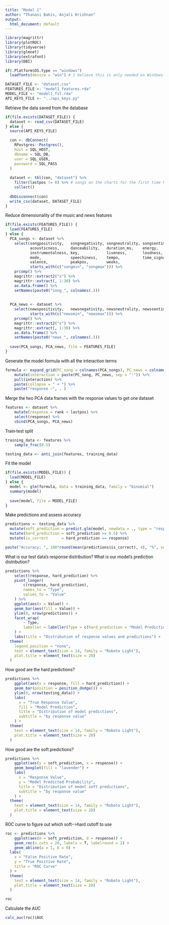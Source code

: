 ```yaml
---
title: "Model 1"
author: "Thanasi Bakis, Anjali Krishnan"
output:
  html_document: default
---
```


<style type="text/css">
  body {
    font-family: "Roboto", sans-serif;
  }
  code {
    font-family: "Fira Code Retina", monospace;
  }
</style>

```r
library(magrittr)
library(plotROC)
library(tidyverse)
library(glmnet)
library(extrafont)
library(DBI)

if(.Platform$OS.type == "windows")
  loadfonts(device = "win") # I believe this is only needed on Windows?
```

```r
DATASET_FILE <- "dataset.csv"
FEATURES_FILE <- "model1_features.rda"
MODEL_FILE <- "model1_fit.rda"
API_KEYS_FILE <- "../api_keys.py"
```


Retrieve the data saved from the database

```r
if(file.exists(DATASET_FILE)) {
  dataset <- read_csv(DATASET_FILE)
} else {
  source(API_KEYS_FILE)

  con <- dbConnect(
  	RPostgres::Postgres(),
  	host = SQL_HOST,
  	dbname = SQL_DB,
  	user = SQL_USER,
  	password = SQL_PASS
  )
  
  dataset <- tbl(con, "dataset") %>%
    filter(lastpos != 0) %>% # songs on the charts for the first time haven't changed rank
  	collect()
  
  dbDisconnect(con)
  write_csv(dataset, DATASET_FILE)
}
```

Reduce dimensionality of the music and news features

```r
if(file.exists(FEATURES_FILE)) {
  load(FEATURES_FILE)
} else {
  PCA_songs <- dataset %>%
  	select(songpositivity,   songnegativity, songneutrality, songsentiment,
  		   acousticness,     danceability,   duration_ms,    energy,
  		   instrumentalness, key,            liveness,       loudness,
  		   mode,             speechiness,    tempo,          time_signature,
  		   valence,          peakpos,        weeks,
  		   starts_with(c("songmin", "songmax"))) %>%
  	prcomp() %>%
  	magrittr::extract2("x") %>%
  	magrittr::extract(, 1:30) %>%
  	as.data.frame() %>%
  	setNames(paste0("song_", colnames(.)))
  
  
  PCA_news <- dataset %>%
  	select(newspositivity,   newsnegativity, newsneutrality, newssentiment,
  		   starts_with(c("newsmin", "newsmax"))) %>%
  	prcomp() %>%
  	magrittr::extract2("x") %>%
  	magrittr::extract(, 1:30) %>%
  	as.data.frame() %>%
  	setNames(paste0("news_", colnames(.)))
  
  save(PCA_songs, PCA_news, file = FEATURES_FILE)
}
```

Generate the model formula with all the interaction terms

```r
formula <- expand_grid(PC_song = colnames(PCA_songs), PC_news = colnames(PCA_news)) %>%
	mutate(interaction = paste(PC_song, PC_news, sep = ":")) %>%
	pull(interaction) %>%
	paste(collapse = " + ") %>%
	paste("response ~", . )
```

Merge the two PCA data frames with the response values to get one dataset

```r
features <- dataset %>%
	mutate(response = rank < lastpos) %>%
	select(response) %>%
	cbind(PCA_songs, PCA_news)
```


Train-test split

```r
training_data <- features %>%
	sample_frac(0.5)

testing_data <- anti_join(features, training_data)
```

Fit the model

```r
if(file.exists(MODEL_FILE)) {
  load(MODEL_FILE)
} else {
  model <- glm(formula, data = training_data, family = "binomial")
  summary(model)
  
  save(model, file = MODEL_FILE)
}
```

Make predictions and assess accuracy

```r
predictions <- testing_data %>%
  mutate(soft_prediction = predict.glm(model, newdata = ., type = "response")) %>%
  mutate(hard_prediction = soft_prediction >= 0.5) %>%
  mutate(is_correct      = hard_prediction == response)

paste("Accuracy: ", 100*round(mean(predictions$is_correct), 4), "%", sep = '')
```

What is our test data's response distribution? 
What is our model's prediction distribution?

```r
predictions %>%
	select(response, hard_prediction) %>%
	pivot_longer(
		c(response, hard_prediction),
		names_to = "Type",
		values_to = "Value"
	) %>%
	ggplot(aes(x = Value)) +
	geom_bar(aes(fill = Value)) +
	ylim(0, nrow(predictions)) +
	facet_wrap(
		~ Type,
		labeller = labeller(Type = c(hard_prediction = "Model Prediction", response = "True Value"))
	) +
	labs(title = "Distribution of response values and predictions") +
  theme(
    legend.position = "none",
    text = element_text(size = 14, family = "Roboto Light"),
    plot.title = element_text(size = 20)
  )
```

How good are the hard predictions?

```r
predictions %>%
	ggplot(aes(x = response, fill = hard_prediction)) +
	geom_bar(position = position_dodge()) +
	ylim(0, nrow(testing_data)) +
	labs(
	  x = "True Response Value",
	  fill = "Model Prediction",
	  title = "Distribution of model predictions",
	  subtitle = "by response value"
	) +
  theme(
    text = element_text(size = 14, family = "Roboto Light"),
    plot.title = element_text(size = 20)
  )
```

How good are the soft predictions?

```r
predictions %>%
	ggplot(aes(y = soft_prediction, x = response)) +
	geom_boxplot(fill = "lavender") +
	labs(
	  x = "Response Value",
	  y = "Model Predicted Probability",
	  title = "Distribution of model soft predictions",
	  subtitle = "by response value"
	) +
  theme(
    text = element_text(size = 14, family = "Roboto Light"),
    plot.title = element_text(size = 20)
  )
```

ROC curve to figure out which soft-->hard cutoff to use

```r
roc <- predictions %>%
	ggplot(aes(m = soft_prediction, d = response)) +
	geom_roc(n.cuts = 20, labels = T, labelround = 2) +
	geom_abline(a = 1, b = 0) +
  labs(
    x = "False Positive Rate",
    y = "True Positive Rate",
    title = "ROC Curve"
  ) +
  theme(
    text = element_text(size = 14, family = "Roboto Light"),
    plot.title = element_text(size = 20)
  )

roc
```

Calculate the AUC

```r
calc_auc(roc)$AUC
```

